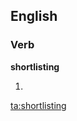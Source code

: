 
==English==

===Verb===
'''shortlisting'''

# {{present participle of|[[shortlist]]}}

[[ta:shortlisting]]
